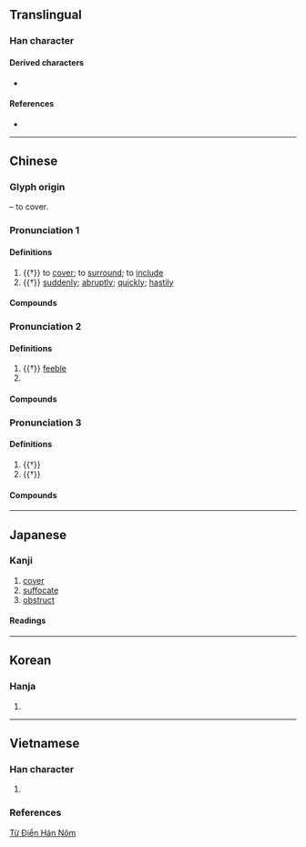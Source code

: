 {{character info}}
{{character info|0xfa7e}}
==Translingual==

===Han character===
{{Han char|rn=37|rad=大|as=05|sn=8|four=40716|canj=KLWU|ids=⿱大电(GTJKV),⿱大⿻日㇄(T)}}

====Derived characters====
*{{l|mul|[[俺]], [[𢔂]], [[埯]], [[掩]], [[唵]], [[崦]], [[淹]], [[殗]], [[晻]], [[腌]], [[硽]], [[裺]], [[醃]], [[餣]], [[馣]], [[黤]], [[剦]], [[鵪]]([[鹌]]), [[奙]], [[菴]], [[罨]], [[阉]], [[閹]], [[庵]], [[痷]], [[匎]]}}

====References====
* {{Han ref|kx=0250.210|dkj=05881|dj=0510.080|hdz=10534.030|uh=5944|ud=22852|bh=A961|bd=43361}}

----

==Chinese==
{{zh-forms|alt=闇-suddenly}}

===Glyph origin===
{{Han etym}}
{{Han compound|大|申|ls=ic|t1=big|t2=extend}} – to cover.

===Pronunciation 1===
{{zh-pron
|m=yǎn
|c=jim2
|mn=iám
|mc=y
|oc=y
|ma=
|cat=v,adv
}}

====Definitions====
{{zh-hanzi}}

# {{†}} to [[cover]]; to [[surround]]; to [[include]] 
# {{†}} [[suddenly]]; [[abruptly]]; [[quickly]]; [[hastily]]

====Compounds====
{{zh-der|奄欻|奄然而逝|奄息|奄忽}}

===Pronunciation 2===
{{zh-pron
|m=奄
|c=jim1
|mn=ml:iám/qz:iam/tw:am
|ma=
|cat=a,pn
}}

====Definitions====
{{zh-hanzi}}

# {{†}} [[feeble]]
# {{surname|zh}}

====Compounds====
{{zh-der|一息奄奄|奄奄|奄奄一息|奄奄垂絕|奄奄無力|氣息奄奄}}
{{attn|zh|奄冉, 奄老?}}

===Pronunciation 3===
{{zh-pron
|m=yān
|c=jim1
|ma=
|cat=n,v
}}

====Definitions====
{{zh-hanzi}}

# {{†}} {{zh-alt-form|閹|to [[castrate]]; [[eunuch]]}}
# {{†}} {{zh-alt-form|淹|to [[remain]]; to [[tarry]]}}

====Compounds====
{{zh-der|奄人|奄宦|奄尹|奄留|奄豎}}

----

==Japanese==

===Kanji===
{{ja-kanji|grade=|rs=大05}}

# [[cover]]
# [[suffocate]]
# [[obstruct]]

====Readings====
{{ja-readings
|goon=えん<えん<えむ
|kanon=えん<えん<えむ
|kun=おお-う<おほ-ふ, たちま-ち
|nanori=あま
}}

----

==Korean==

===Hanja===
{{ko-hanja|hangeul=엄|rv=eom|mr=ŏm}}

# {{rfdef|ko|sort=大05}}

----

==Vietnamese==

===Han character===
{{vi-readings|reading=yêm, yểm, ăm, im, em|rs=大05}}

# {{rfdef|vi|sort=大05}}

===References===
[https://hvdic.thivien.net/wnom/%E5%A5%84 Từ Điển Hán Nôm]